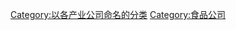 {{Wikipedia category|hidden=yes|container=yes}}
{{Eponymous category}}
[[Category:以各产业公司命名的分类|Category:以各产业公司命名的分类]]
[[Category:食品公司|Category:食品公司]]